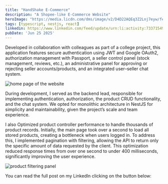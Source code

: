 ```yaml
---
title: "HandShake E-Commerce"
description: "A Shopee-like E-Commerce Website"
heroImage: "https://media.licdn.com/dms/image/v2/D4D22AQEq3Z2Lnj7eyw/feedshare-shrink_1280/B4DZdIGHG0GgAk-/0/1749261251660?e=1758758400&v=beta&t=D7cidn6jve4SeX0-dQ5jjHOgqpfuUUDRVwianCi5YC8"
tags: [typescript, nestjs, react]
linkedin: https://www.linkedin.com/feed/update/urn:li:activity:7337154988458106880/
pubDate: 'Jun 25 2025'
---
```


Developed in collaboration with colleagues as part of a college project, this application features secure authentication using JWT and Google OAuth2, authorization management with Passport, a seller control panel (stock management, reviews, etc.), an administrative panel for approving or rejecting seller accounts/products, and an integrated user–seller chat system.

![home page of the website](https://media.licdn.com/dms/image/v2/D4D22AQEq3Z2Lnj7eyw/feedshare-shrink_1280/B4DZdIGHG0GgAk-/0/1749261251660?e=1758153600&v=beta&t=OIlSrgw5V8W23mtOi6NM44mfiha2HB8URTJK1Fa1R6Q)

During development, I served as the backend lead, responsible for implementing authentication, authorization, the product CRUD functionality, and the chat system.
We opted for monolithic architecture in NestJS for simplicity and maintainability, given the project’s scale and team experience.

I also Optimized product controller performance to handle thousands of product records. Initially, the main page took over a second to load all stored products, creating a bottleneck when users logged in. To address this, I implemented pagination with filtering, allowing the API to return only the specific amount of data requested by the client. This optimization reduced response times from over one second to under 400 milliseconds, significantly improving the user experience.

![product filtering panel](https://media.licdn.com/dms/image/v2/D4D22AQHbjrqKlxNb1A/feedshare-shrink_1280/B4DZdIGHG5HkAk-/0/1749261251653?e=1758153600&v=beta&t=dzC0W67WUl_sxcIeW96ySaxxLec5neaq5TaOJM9xIc0)

You can read the full post on my LinkedIn clicking on the button below: